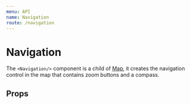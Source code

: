 ```yaml
---
menu: API
name: Navigation
route: /navigation
---
```



# Navigation

The `<Navigation/>` component is a child of [Map](/map), it creates the navigation control in the map that contains zoom buttons and a compass.

## Props

<Props of={Navigation} />
